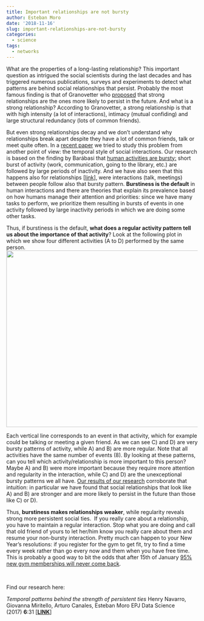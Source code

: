 ```yaml
---
title: Important relationships are not bursty
author: Esteban Moro
date: '2018-11-16'
slug: important-relationships-are-not-bursty
categories:
  - science
tags:
  - networks
---
```


What are the properties of a long-lasting relationship? This important question as intrigued the social scientists during the last decades and has triggered numerous publications, surveys and experiments to detect what patterns are behind social relationships that persist. Probably the most famous finding is that of Granovetter who <a href="https://en.wikipedia.org/wiki/Interpersonal_ties">proposed</a> that strong relationships are the ones more likely to persist in the future. And what is a strong relationship? According to Granovetter, a strong relationship is that with high intensity (a lot of interactions), intimacy (mutual confiding) and large structural redundancy (lots of common friends).

But even strong relationships decay and we don't understand why relationships break apart despite they have a lot of common friends, talk or meet quite often. In a <a href="http://estebanmoro.org/2017/06/temporal-patterns-behind-the-strength-of-persistent-ties/">recent paper</a> we tried to study this problem from another point of view: the temporal style of social interactions. Our research is based on the finding by Barábasi that <a href="https://www.amazon.com/Bursts-Patterns-Everything-mail-Crusades/dp/0452297184">human activities are bursty:</a> short burst of activity (work, communication, going to the library, etc.) are followed by large periods of inactivity. And we have also seen that this happens also for relationships [<a href="http://estebanmoro.org/2010/11/the-dynamical-strength-of-social-ties-in-information-spreading/">link</a>], were interactions (talk, meetings) between people follow also that bursty pattern. <strong>Burstiness is the default</strong> in human interactions and there are theories that explain its prevalence based on how humans manage their attention and priorities: since we have many tasks to perform, we prioritize them resulting in bursts of events in one activity followed by large inactivity periods in which we are doing some other tasks.

Thus, if burstiness is the default, <strong>what does a regular activity pattern tell us about the importance of that activity</strong>? Look at the following plot in which we show four different activities (A to D) performed by the same person. <img class="aligncenter size-full wp-image-1007" src="http://estebanmoro.org/wp-content/uploads/2017/12/bursty.jpg" alt="" width="782" height="465" />

Each vertical line corresponds to an event in that activity, which for example could be talking or meeting a given friend. As we can see C) and D) are very bursty patterns of activity, while A) and B) are more regular. Note that all activities have the same number of events (8). By looking at these patterns, can you tell which activity/relationship is more important to this person? Maybe A) and B) were more important because they require more attention and regularity in the interaction, while C) and D) are the unexceptional bursty patterns we all have. <a href="http://estebanmoro.org/2017/06/temporal-patterns-behind-the-strength-of-persistent-ties/">Our results of our research</a> corroborate that intuition: in particular we have found that social relationships that look like A) and B) are stronger and are more likely to persist in the future than those like C) or D).

Thus, <strong>burstiness makes relationships weaker</strong>, while regularity reveals strong more persistent social ties.  If you really care about a relationship, you have to maintain a regular interaction. Stop what you are doing and call that old friend of yours to let her/him know you really care about them and resume your non-bursty interaction. Pretty much can happen to your New Year's resolutions: if you register for the gym to get fit, try to find a time every week rather than go every now and them when you have free time. This is probably a good way to bit the odds that after 15th of January <a href="https://www.usatoday.com/story/money/personalfinance/2013/01/16/gyms-new-years-resolution-rush/1779651/">95% new gym memberships will never come back</a>.

&nbsp;

Find our research here:

<em>Temporal patterns behind the strength of persistent ties</em>
Henry Navarro, Giovanna Miritello, Arturo Canales, Esteban Moro
<span class="JournalTitle">EPJ Data Science (</span><span class="ArticleCitation_Year">2017) </span><span class="ArticleCitation_Volume"><strong>6</strong>:31</span> [<strong><a href="https://epjdatascience.springeropen.com/articles/10.1140/epjds/s13688-017-0127-3" target="_blank" rel="noopener">LINK</a></strong>]